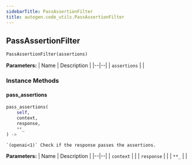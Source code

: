 ```yaml
---
sidebarTitle: PassAssertionFilter
title: autogen.code_utils.PassAssertionFilter
---
```

<h2 id="autogen.code_utils.PassAssertionFilter" class="doc doc-heading">
    <code class="doc-symbol doc-symbol-heading doc-symbol-class"></code>
    <span class="doc doc-object-name doc-class-name">PassAssertionFilter</span>
</h2>

```python
PassAssertionFilter(assertions)
```

    

<b>Parameters:</b>
| Name | Description |
|--|--|
| `assertions` |  |

### Instance Methods

<code class="doc-symbol doc-symbol-heading doc-symbol-method"></code>
#### pass_assertions

```python
pass_assertions(
    self,
    context,
    response,
    **_
) -> 
```

    `(openai<1)` Check if the response passes the assertions.

<b>Parameters:</b>
| Name | Description |
|--|--|
| `context` |  |
| `response` |  |
| `**_` |  |

<br />